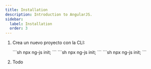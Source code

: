 ```yaml
---
title: Installation
description: Introduction to AngularJS.
sidebar:
  label: Installation
  order: 3
---
```



<Steps>

1. Crea un nuevo proyecto con la CLI:

   <Tabs>
     <TabItem label="npm">
     ```sh
     npx ng-js init;
     ```
     </TabItem>
     <TabItem label="pnpm">
     ```sh 
     npx ng-js init; 
     ```
     </TabItem>
     <TabItem label="yarn">
     ```sh 
     npx ng-js init;
     ```
     </TabItem>
   </Tabs>

2. Todo

</Steps>
